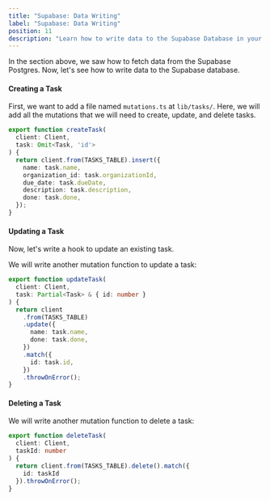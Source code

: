 ```yaml
---
title: "Supabase: Data Writing"
label: "Supabase: Data Writing"
position: 11
description: "Learn how to write data to the Supabase Database in your React applications."
---
```


In the section above, we saw how to fetch data from the Supabase Postgres.
Now, let's see how to write data to the Supabase database.

#### Creating a Task

First, we want to add a file named `mutations.ts` at `lib/tasks/`. Here, we
will add all the mutations that we will need to create, update, and delete
tasks.

```ts
export function createTask(
  client: Client,
  task: Omit<Task, 'id'>
) {
  return client.from(TASKS_TABLE).insert({
    name: task.name,
    organization_id: task.organizationId,
    due_date: task.dueDate,
    description: task.description,
    done: task.done,
  });
}
```

#### Updating a Task

Now, let's write a hook to update an existing task.

We will write another mutation function to update a task:

```ts title="lib/tasks/mutations.ts"
export function updateTask(
  client: Client,
  task: Partial<Task> & { id: number }
) {
  return client
    .from(TASKS_TABLE)
    .update({
      name: task.name,
      done: task.done,
    })
    .match({
      id: task.id,
    })
    .throwOnError();
}
```

#### Deleting a Task

We will write another mutation function to delete a task:

```ts title="lib/tasks/mutations.ts"
export function deleteTask(
  client: Client,
  taskId: number
) {
  return client.from(TASKS_TABLE).delete().match({
    id: taskId
  }).throwOnError();
}
```

